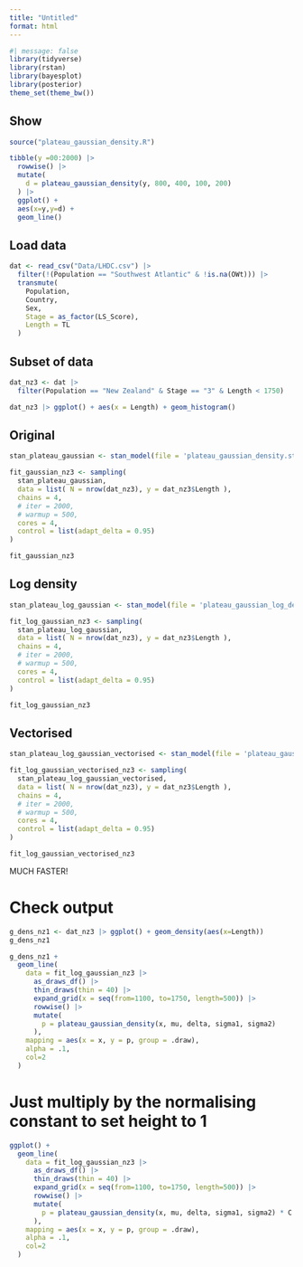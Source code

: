 ```yaml
---
title: "Untitled"
format: html
---
```



```r
#| message: false
library(tidyverse)
library(rstan)
library(bayesplot)
library(posterior)
theme_set(theme_bw())
```

## Show

```r
source("plateau_gaussian_density.R")
```



```r
tibble(y =00:2000) |> 
  rowwise() |> 
  mutate(
    d = plateau_gaussian_density(y, 800, 400, 100, 200)
  ) |> 
  ggplot() + 
  aes(x=y,y=d) +
  geom_line()
```


## Load data

```r
dat <- read_csv("Data/LHDC.csv") |> 
  filter(!(Population == "Southwest Atlantic" & !is.na(OWt))) |> 
  transmute(
    Population,
    Country,
    Sex,
    Stage = as_factor(LS_Score),
    Length = TL
  )
```

## Subset of data

```r
dat_nz3 <- dat |> 
  filter(Population == "New Zealand" & Stage == "3" & Length < 1750) 
```

```r
dat_nz3 |> ggplot() + aes(x = Length) + geom_histogram()
```

## Original

```r
stan_plateau_gaussian <- stan_model(file = 'plateau_gaussian_density.stan')
```

```r
fit_gaussian_nz3 <- sampling(
  stan_plateau_gaussian, 
  data = list( N = nrow(dat_nz3), y = dat_nz3$Length ),
  chains = 4,
  # iter = 2000,
  # warmup = 500,
  cores = 4,
  control = list(adapt_delta = 0.95)
)

fit_gaussian_nz3
```
## Log density

```r
stan_plateau_log_gaussian <- stan_model(file = 'plateau_gaussian_log_density.stan')
```

```r
fit_log_gaussian_nz3 <- sampling(
  stan_plateau_log_gaussian, 
  data = list( N = nrow(dat_nz3), y = dat_nz3$Length ),
  chains = 4,
  # iter = 2000,
  # warmup = 500,
  cores = 4,
  control = list(adapt_delta = 0.95)
)

fit_log_gaussian_nz3
```
## Vectorised

```r
stan_plateau_log_gaussian_vectorised <- stan_model(file = 'plateau_gaussian_log_density_vectorised.stan')
```


```r
fit_log_gaussian_vectorised_nz3 <- sampling(
  stan_plateau_log_gaussian_vectorised, 
  data = list( N = nrow(dat_nz3), y = dat_nz3$Length ),
  chains = 4,
  # iter = 2000,
  # warmup = 500,
  cores = 4,
  control = list(adapt_delta = 0.95)
)

fit_log_gaussian_vectorised_nz3
```
MUCH FASTER!

# Check output

```r
g_dens_nz1 <- dat_nz3 |> ggplot() + geom_density(aes(x=Length))
g_dens_nz1
```

```r
g_dens_nz1 + 
  geom_line(
    data = fit_log_gaussian_nz3 |> 
      as_draws_df() |> 
      thin_draws(thin = 40) |> 
      expand_grid(x = seq(from=1100, to=1750, length=500)) |> 
      rowwise() |> 
      mutate(
        p = plateau_gaussian_density(x, mu, delta, sigma1, sigma2) 
      ),
    mapping = aes(x = x, y = p, group = .draw),
    alpha = .1,
    col=2
  )
```

# Just multiply by the normalising constant to set height to 1

```r
ggplot() + 
  geom_line(
    data = fit_log_gaussian_nz3 |> 
      as_draws_df() |> 
      thin_draws(thin = 40) |> 
      expand_grid(x = seq(from=1100, to=1750, length=500)) |> 
      rowwise() |> 
      mutate(
        p = plateau_gaussian_density(x, mu, delta, sigma1, sigma2) * C
      ),
    mapping = aes(x = x, y = p, group = .draw),
    alpha = .1,
    col=2
  )
```

